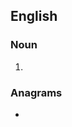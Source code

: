 ==English==

===Noun===
{{head|en|noun form}}

# {{plural of|en|Ionian}}

===Anagrams===
* {{anagrams|en|a=aiinnos|Ioannis}}